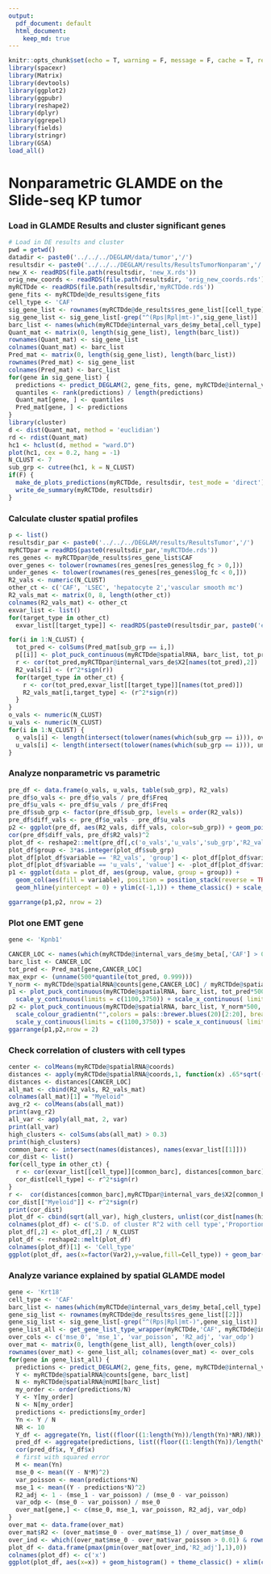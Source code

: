 ```yaml
---
output:  
  pdf_document: default
  html_document:
    keep_md: true
---
```


```r
knitr::opts_chunk$set(echo = T, warning = F, message = F, cache = T, results = 'hide')
library(spacexr)
library(Matrix)
library(devtools)
library(ggplot2)
library(ggpubr)
library(reshape2)
library(dplyr)
library(ggrepel)
library(fields)
library(stringr)
library(GSA)
load_all()
```

# Nonparametric GLAMDE on the Slide-seq KP tumor

### Load in GLAMDE Results and cluster significant genes

```r
# Load in DE results and cluster
pwd = getwd()
datadir <- paste0('../../../DEGLAM/data/tumor','/')
resultsdir <- paste0('../../../DEGLAM/results/ResultsTumorNonparam','/')
new_X <- readRDS(file.path(resultsdir, 'new_X.rds'))
orig_new_coords <- readRDS(file.path(resultsdir, 'orig_new_coords.rds'))
myRCTDde <- readRDS(file.path(resultsdir,'myRCTDde.rds'))
gene_fits <- myRCTDde@de_results$gene_fits
cell_type <- 'CAF'
sig_gene_list <- rownames(myRCTDde@de_results$res_gene_list[[cell_type]])
sig_gene_list <- sig_gene_list[-grep("^(Rps|Rpl|mt-)",sig_gene_list)]
barc_list <- names(which(myRCTDde@internal_vars_de$my_beta[,cell_type] > 0))
Quant_mat <- matrix(0, length(sig_gene_list), length(barc_list))
rownames(Quant_mat) <- sig_gene_list
colnames(Quant_mat) <- barc_list
Pred_mat <- matrix(0, length(sig_gene_list), length(barc_list))
rownames(Pred_mat) <- sig_gene_list
colnames(Pred_mat) <- barc_list
for(gene in sig_gene_list) {
  predictions <- predict_DEGLAM(2, gene_fits, gene, myRCTDde@internal_vars_de$X2[barc_list,])[,1]
  quantiles <- rank(predictions) / length(predictions)
  Quant_mat[gene, ] <- quantiles
  Pred_mat[gene, ] <- predictions
}
library(cluster)    
d <- dist(Quant_mat, method = 'euclidian')
rd <- rdist(Quant_mat)
hc1 <- hclust(d, method = "ward.D")
plot(hc1, cex = 0.2, hang = -1)
N_CLUST <- 7
sub_grp <- cutree(hc1, k = N_CLUST)
if(F) {
  make_de_plots_predictions(myRCTDde, resultsdir, test_mode = 'direct')
  write_de_summary(myRCTDde, resultsdir)
}
```

### Calculate cluster spatial profiles

```r
p <- list()
resultsdir_par <- paste0('../../../DEGLAM/results/ResultsTumor','/')
myRCTDpar = readRDS(paste0(resultsdir_par,'myRCTDde.rds'))
res_genes <- myRCTDpar@de_results$res_gene_list$CAF
over_genes <- tolower(rownames(res_genes[res_genes$log_fc > 0,]))
under_genes <- tolower(rownames(res_genes[res_genes$log_fc < 0,]))
R2_vals <- numeric(N_CLUST)
other_ct <- c('CAF', 'LSEC', 'hepatocyte 2','vascular smooth mc')
R2_vals_mat <- matrix(0, 8, length(other_ct))
colnames(R2_vals_mat) <- other_ct
exvar_list <- list()
for(target_type in other_ct)
  exvar_list[[target_type]] <- readRDS(paste0(resultsdir_par, paste0('exvar',target_type,'.rds')))

for(i in 1:N_CLUST) {
  tot_pred <- colSums(Pred_mat[sub_grp == i,])
  p[[i]] <- plot_puck_continuous(myRCTDde@spatialRNA, barc_list, tot_pred, ylimit = c(0,quantile(tot_pred, 0.999))) + scale_colour_gradientn(colors = pals::brewer.blues(20)[2:20]) + ggtitle(paste("Cluster",i))
  r <- cor(tot_pred,myRCTDpar@internal_vars_de$X2[names(tot_pred),2])
  R2_vals[i] <- (r^2*sign(r))
  for(target_type in other_ct) {
    r <- cor(tot_pred,exvar_list[[target_type]][names(tot_pred)])
    R2_vals_mat[i,target_type] <- (r^2*sign(r))
  }
}
o_vals <- numeric(N_CLUST)
u_vals <- numeric(N_CLUST)
for(i in 1:N_CLUST) {
  o_vals[i] <- length(intersect(tolower(names(which(sub_grp == i))), over_genes))
  u_vals[i] <- length(intersect(tolower(names(which(sub_grp == i))), under_genes))
}
```

### Analyze nonparametric vs parametric

```r
pre_df <- data.frame(o_vals, u_vals, table(sub_grp), R2_vals)
pre_df$o_vals <- pre_df$o_vals / pre_df$Freq
pre_df$u_vals <- pre_df$u_vals / pre_df$Freq
pre_df$sub_grp <- factor(pre_df$sub_grp, levels = order(R2_vals))
pre_df$diff_vals <- pre_df$o_vals - pre_df$u_vals
p2 <- ggplot(pre_df, aes(R2_vals, diff_vals, color=sub_grp)) + geom_point() + theme_classic() + xlim(c(-1,1)) + ylim(c(-1,1))
cor(pre_df$diff_vals, pre_df$R2_vals)^2
plot_df <- reshape2::melt(pre_df[,c('o_vals','u_vals','sub_grp','R2_vals')],id=c('sub_grp'))
plot_df$group <- 3*as.integer(plot_df$sub_grp)
plot_df[plot_df$variable == 'R2_vals', 'group'] <- plot_df[plot_df$variable == 'R2_vals', 'group'] - 1
plot_df[plot_df$variable == 'u_vals', 'value'] <- -plot_df[plot_df$variable == 'u_vals', 'value']
p1 <- ggplot(data = plot_df, aes(group, value, group = group)) +
  geom_col(aes(fill = variable), position = position_stack(reverse = TRUE)) +
  geom_hline(yintercept = 0) + ylim(c(-1,1)) + theme_classic() + scale_fill_manual("", breaks = c('o_vals','u_vals','R2_vals'), labels = c('Genes overexpressed near Myeloid cells','Genes underexpressed near Myeloid cells','Signed R^2'), values = c("#D55E00", "#009E73", "#0072B2")) + ylab('') + scale_x_continuous("Cluster", breaks = (1:N_CLUST)*3 - 0.5, labels = levels(plot_df$sub_grp))+ theme(legend.position="top") + guides(fill=guide_legend(nrow=2,byrow=F))

ggarrange(p1,p2, nrow = 2)
```

### Plot one EMT gene

```r
gene <- 'Kpnb1'

CANCER_LOC <- names(which(myRCTDde@internal_vars_de$my_beta[,'CAF'] > 0.999))
barc_list <- CANCER_LOC
tot_pred <- Pred_mat[gene,CANCER_LOC]
max_expr <- (unname(500*quantile(tot_pred, 0.999)))
Y_norm <- myRCTDde@spatialRNA@counts[gene,CANCER_LOC] / myRCTDde@spatialRNA@nUMI[CANCER_LOC]
p1 <- plot_puck_continuous(myRCTDde@spatialRNA, barc_list, tot_pred*500, ylimit = c(-.01,.01 + max_expr)) +scale_colour_gradientn("",colors = pals::brewer.blues(20)[2:20], breaks = c(0,max_expr), labels = c(0, round(max_expr,2)), limits = c(-.01,.01 + max_expr))+ ggplot2::scale_size_identity() + coord_fixed() + theme(legend.position="top")+ 
  scale_y_continuous(limits = c(1100,3750)) + scale_x_continuous( limits = c(2300,4800))+ geom_segment(aes(x = 2400, y = 1300, xend = 2784.6, yend = 1300), color = "black") + theme(axis.title.x=element_blank(),axis.text.x=element_blank(),axis.ticks.x=element_blank(), axis.title.y=element_blank(),axis.text.y=element_blank(),axis.ticks.y=element_blank())
p2 <- plot_puck_continuous(myRCTDde@spatialRNA, barc_list, Y_norm*500, ylimit = c(-0.01,.01 + max_expr)) +
  scale_colour_gradientn("",colors = pals::brewer.blues(20)[2:20], breaks = c(0,max_expr),labels = c(0, round(max_expr,2)))+ ggplot2::scale_size_identity() + coord_fixed() + theme(legend.position="top")+ 
  scale_y_continuous(limits = c(1100,3750)) + scale_x_continuous( limits = c(2300,4800))+ geom_segment(aes(x = 2400, y = 1300, xend = 2784.6, yend = 1300), color = "black") + theme(axis.title.x=element_blank(),axis.text.x=element_blank(),axis.ticks.x=element_blank(), axis.title.y=element_blank(),axis.text.y=element_blank(),axis.ticks.y=element_blank())
ggarrange(p1,p2,nrow = 2)

```

### Check correlation of clusters with cell types

```r
center <- colMeans(myRCTDde@spatialRNA@coords)
distances <- apply(myRCTDde@spatialRNA@coords,1, function(x) .65*sqrt((x[1] - center[1])^2 + (x[2] - center[2])^2))
distances <- distances[CANCER_LOC]
all_mat <- cbind(R2_vals, R2_vals_mat)
colnames(all_mat)[1] = "Myeloid"
avg_r2 <- colMeans(abs(all_mat))
print(avg_r2)
all_var <- apply(all_mat, 2, var)
print(all_var)
high_clusters <- colSums(abs(all_mat) > 0.3)
print(high_clusters)
common_barc <- intersect(names(distances), names(exvar_list[[1]]))
cor_dist <- list()
for(cell_type in other_ct) {
  r <- cor(exvar_list[[cell_type]][common_barc], distances[common_barc])
  cor_dist[cell_type] <- r^2*sign(r)
}
r <-  cor(distances[common_barc],myRCTDpar@internal_vars_de$X2[common_barc,2])
cor_dist[["Myeloid"]] <- r^2*sign(r)
print(cor_dist)
plot_df <- cbind(sqrt(all_var), high_clusters, unlist(cor_dist[names(high_clusters)]))
colnames(plot_df) <- c('S.D. of cluster R^2 with cell type','Proportion of clusters correlated','Correlation with radial distance')
plot_df[,2] <- plot_df[,2] / N_CLUST
plot_df <- reshape2::melt(plot_df)
colnames(plot_df)[1] <- 'Cell_type'
ggplot(plot_df, aes(x=factor(Var2),y=value,fill=Cell_type)) + geom_bar(stat = 'identity', position = 'dodge') + theme_classic() +  theme(axis.text.x = element_text(angle=5,vjust = 1)) + ylab("") + xlab("")
```

### Analyze variance explained by spatial GLAMDE model

```r
gene <- 'Krt18'
cell_type <- 'CAF'
barc_list <- names(which(myRCTDde@internal_vars_de$my_beta[,cell_type] > 0.999))
gene_sig_list <- rownames(myRCTDde@de_results$res_gene_list[[2]])
gene_sig_list <- sig_gene_list[-grep("^(Rps|Rpl|mt-)",gene_sig_list)]
gene_list_all <- get_gene_list_type_wrapper(myRCTDde,'CAF', myRCTDde@internal_vars_de$cell_types_present)
over_cols <- c('mse_0', 'mse_1', 'var_poisson', 'R2_adj', 'var_odp')
over_mat <- matrix(0, length(gene_list_all), length(over_cols))
rownames(over_mat) <- gene_list_all; colnames(over_mat) <- over_cols
for(gene in gene_list_all) {
  predictions <- predict_DEGLAM(2, gene_fits, gene, myRCTDde@internal_vars_de$X2[barc_list,])[,1]
  Y <- myRCTDde@spatialRNA@counts[gene, barc_list]
  N <- myRCTDde@spatialRNA@nUMI[barc_list]
  my_order <- order(predictions/N)
  Y <- Y[my_order]
  N <- N[my_order]
  predictions <- predictions[my_order]
  Yn <- Y / N
  NR <- 10
  Y_df <- aggregate(Yn, list((floor((1:length(Yn))/length(Yn)*NR)/NR)),mean)[1:NR,]
  pred_df <- aggregate(predictions, list((floor((1:length(Yn))/length(Yn)*NR)/NR)),mean)[1:NR,]
  cor(pred_df$x, Y_df$x)
  # first with squared error
  M <- mean(Yn)
  mse_0 <- mean((Y - N*M)^2)
  var_poisson <- mean(predictions*N)
  mse_1 <- mean((Y - predictions*N)^2)
  R2_adj <- 1 - (mse_1 - var_poisson) / (mse_0 - var_poisson) 
  var_odp <- (mse_0 - var_poisson) / mse_0
  over_mat[gene,] <- c(mse_0, mse_1, var_poisson, R2_adj, var_odp)
}
over_mat <- data.frame(over_mat)
over_mat$R2 <- (over_mat$mse_0 - over_mat$mse_1) / over_mat$mse_0
over_ind <- which((over_mat$mse_0 - over_mat$var_poisson > 0.01) & rownames(over_mat) %in% sig_gene_list)
plot_df <- data.frame(pmax(pmin(over_mat[over_ind,'R2_adj'],1),0))
colnames(plot_df) <- c('x')
ggplot(plot_df, aes(x=x)) + geom_histogram() + theme_classic() + xlim(c(-0.001,1)) + xlab("Adjusted R Squared") + ylab('Number of genes')
```
